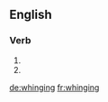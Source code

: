 ==English==

===Verb===
{{head|en|present participle}}

# {{present participle of|whing|lang=en|nocat=1}}
# {{present participle of|whinge|lang=en|nocat=1}}

[[de:whinging]]
[[fr:whinging]]
